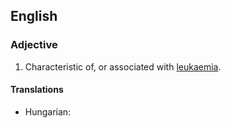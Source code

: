 ==English==

===Adjective===
{{en-adj|-}}

# Characteristic of, or associated with [[leukaemia]].

====Translations====
{{trans-top|characteristic of, or associated with leukaemia}}
* Hungarian: {{t+|hu|fehérvérű}}
{{trans-mid}}
{{trans-bottom}}